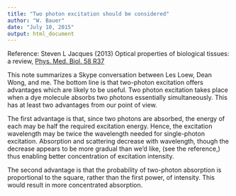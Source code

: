 ```yaml
---
title: "Two photon excitation should be considered"
author: "W. Bauer"
date: "July 10, 2015"
output: html_document
---
```


Reference: Steven L Jacques (2013)  Optical properties of biological tissues: a review, [Phys. Med. Biol. 58 R37](http://iopscience.iop.org/0031-9155/58/11/R37/article)

This note summarizes a Skype conversation between Les Loew, Dean Wong, and me. The bottom line is that two-photon excitation offers advantages which are likely to be useful. Two photon excitation takes place when a dye molecule absorbs two photons essentially simultaneously. This has at least two advantages from our point of view.

The first advantage is that, since two photons are absorbed, the energy of each may be half the required excitation energy. Hence, the excitation wavelength may be twice the wavelength needed for single-photon excitation. Absorption and scattering decrease with wavelength, though the decrease appears to be more gradual than we'd like, (see the reference,) thus enabling better concentration of excitation intensity.

The second advantage is that the probability of two-photon absorption is proportional to the square, rather than the first power, of intensity. This would result in more concentrated absorption.
